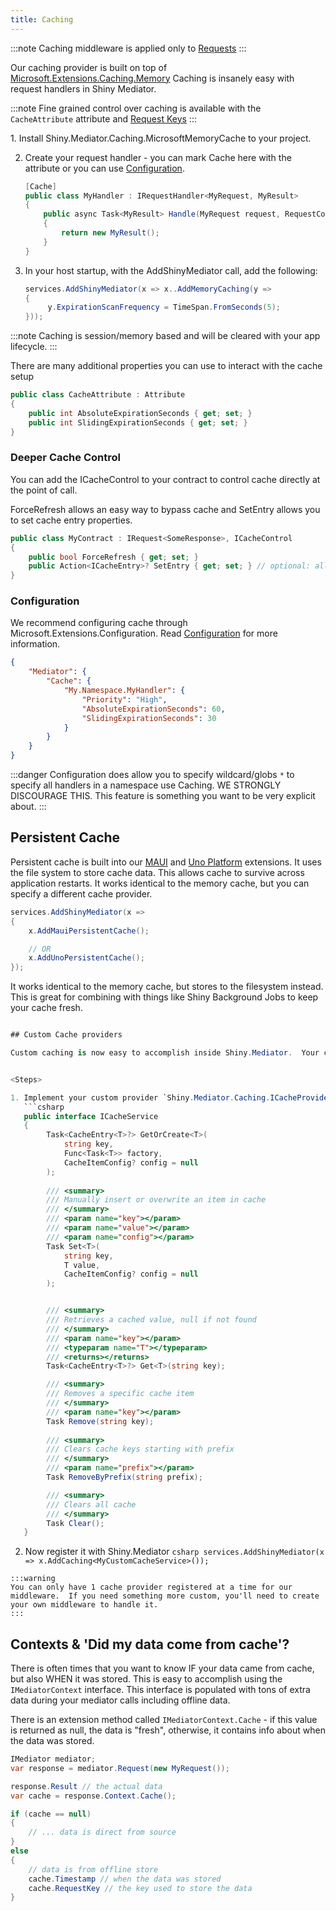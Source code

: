 ```yaml
---
title: Caching
---
```


:::note
Caching middleware is applied only to [Requests](/mediator/requests)
:::

<NugetBadge name="Shiny.Mediator.Caching.MicrosoftMemoryCache" showLabel={true} />

Our caching provider is built on top of [Microsoft.Extensions.Caching.Memory](https://learn.microsoft.com/en-us/dotnet/core/extensions/caching)
Caching is insanely easy with request handlers in Shiny Mediator.

:::note
Fine grained control over caching is available with the `CacheAttribute` attribute and [Request Keys](/mediator/requestkeys)
:::

<Steps>
1. Install Shiny.Mediator.Caching.MicrosoftMemoryCache <NugetBadge name="Shiny.Mediator.Caching.MicrosoftMemoryCache" showLabel={true} /> to your project.

2. Create your request handler - you can mark Cache here with the attribute or you can use [Configuration](./).

   ```csharp
   [Cache]
   public class MyHandler : IRequestHandler<MyRequest, MyResult>
   {
       public async Task<MyResult> Handle(MyRequest request, RequestContext<MyRequest> context, CancellationToken ct)
       {
           return new MyResult();
       }
   }
   ```

3. In your host startup, with the AddShinyMediator call, add the following:

   ```csharp
   services.AddShinyMediator(x => x..AddMemoryCaching(y =>
   {
        y.ExpirationScanFrequency = TimeSpan.FromSeconds(5);
   }));
   ```
</Steps>

:::note
Caching is session/memory based and will be cleared with your app lifecycle. 
:::

There are many additional properties you can use to interact with the cache setup

```csharp
public class CacheAttribute : Attribute
{
    public int AbsoluteExpirationSeconds { get; set; }
    public int SlidingExpirationSeconds { get; set; }
}
```

### Deeper Cache Control

You can add the ICacheControl to your contract to control cache directly at the point of call.

ForceRefresh allows an easy way to bypass cache and SetEntry allows you to set cache entry properties.

```csharp
public class MyContract : IRequest<SomeResponse>, ICacheControl 
{
    public bool ForceRefresh { get; set; }
    public Action<ICacheEntry>? SetEntry { get; set; } // optional: allows you to set cache entry properties
}
```

### Configuration

We recommend configuring cache through Microsoft.Extensions.Configuration.  Read [Configuration](./) for more information.

```json
{
    "Mediator": {
        "Cache": {
            "My.Namespace.MyHandler": {
                "Priority": "High",
                "AbsoluteExpirationSeconds": 60,
                "SlidingExpirationSeconds": 30
            }
        }
    }
}
```

:::danger
Configuration does allow you to specify wildcard/globs `*` to specify all handlers in a namespace use Caching. 
WE STRONGLY DISCOURAGE THIS.  This feature is something you want to be very explicit about.
:::

## Persistent Cache

Persistent cache is built into our [MAUI](/mediator/extensions/maui) and [Uno Platform](/mediator/extensions/unoplatform) extensions.  It uses the file system to store cache data.  This allows cache to survive
across application restarts.  It works identical to the memory cache, but you can specify a different cache provider.

```csharp
services.AddShinyMediator(x => 
{
    x.AddMauiPersistentCache();

    // OR
    x.AddUnoPersistentCache(); 
});

```

It works identical to the memory cache, but stores to the filesystem instead.  This is great for combining with things like Shiny Background Jobs to keep your cache fresh.

```csharp

## Custom Cache providers

Custom caching is now easy to accomplish inside Shiny.Mediator.  Your cache provider can also make use of all the same benefits/configuration as already shown.


<Steps>

1. Implement your custom provider `Shiny.Mediator.Caching.ICacheProvider` located in the Shiny.Mediator package.
   ```csharp 
   public interface ICacheService
   {
        Task<CacheEntry<T>?> GetOrCreate<T>(
            string key, 
            Func<Task<T>> factory,
            CacheItemConfig? config = null
        );
        
        /// <summary>
        /// Manually insert or overwrite an item in cache
        /// </summary>
        /// <param name="key"></param>
        /// <param name="value"></param>
        /// <param name="config"></param>
        Task Set<T>(
            string key, 
            T value, 
            CacheItemConfig? config = null
        );


        /// <summary>
        /// Retrieves a cached value, null if not found
        /// </summary>
        /// <param name="key"></param>
        /// <typeparam name="T"></typeparam>
        /// <returns></returns>
        Task<CacheEntry<T>?> Get<T>(string key);

        /// <summary>
        /// Removes a specific cache item
        /// </summary>
        /// <param name="key"></param>
        Task Remove(string key);
        
        /// <summary>
        /// Clears cache keys starting with prefix
        /// </summary>
        /// <param name="prefix"></param>
        Task RemoveByPrefix(string prefix);

        /// <summary>
        /// Clears all cache
        /// </summary>
        Task Clear();
   }
   ```

   2. Now register it with Shiny.Mediator
    ```csharp
    services.AddShinyMediator(x => x.AddCaching<MyCustomCacheService>());
    ```

    :::warning
    You can only have 1 cache provider registered at a time for our middleware.  If you need something more custom, you'll need to create your own middleware to handle it.
    :::
</Steps>


## Contexts & 'Did my data come from cache'?

There is often times that you want to know IF your data came from cache, but also WHEN it was stored.  This is easy to accomplish using
the `IMediatorContext` interface.  This interface is populated with tons of extra data during your mediator calls including offline data.

There is an extension method called `IMediatorContext.Cache` - if this value is returned as null, the data is "fresh", otherwise, it contains info about
when the data was stored.

```csharp
IMediator mediator;
var response = mediator.Request(new MyRequest());

response.Result // the actual data
var cache = response.Context.Cache();

if (cache == null) 
{
    // ... data is direct from source
}
else 
{
    // data is from offline store
    cache.Timestamp // when the data was stored
    cache.RequestKey // the key used to store the data
}
```